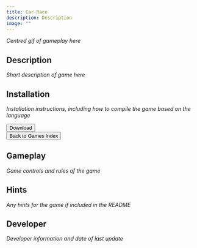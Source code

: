 ```yaml
---
title: Car Race
description: Description
image: ""
---
```


*Centred gif of gameplay here*

## Description

*Short description of game here*

## Installation

*Installation instructions, including how to compile the game based on the language*

<div class="centered-button-container">
  <button
    class="custom-button"
    onclick="window.open('https://download-directory.github.io?url=https://github.com/thoth-tech/arcade-games/tree/main/games/car-race', '_blank')">
    Download
  </button>
</div>

<div class="centered-button-container">
  <button
    class="custom-button"
    onclick="location.href='/games'">
    Back to Games Index
  </button>
</div>

## Gameplay

*Game controls and rules of the game*

## Hints

*Any hints for the game if included in the README*

## Developer 

*Developer information and date of last update*